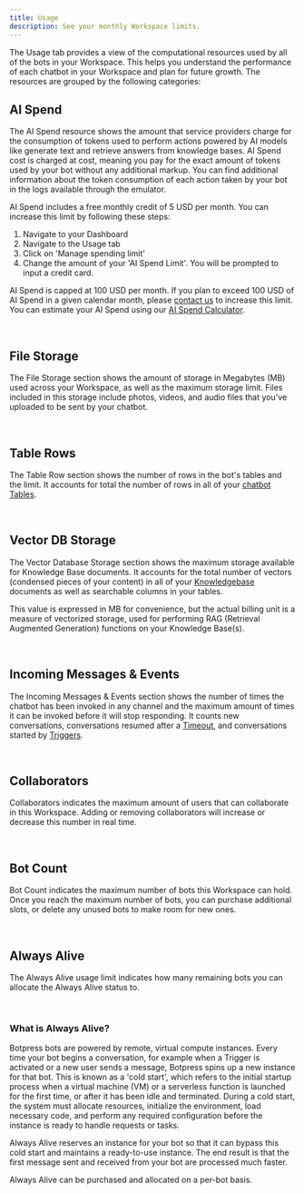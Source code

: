 ```yaml
---
title: Usage
description: See your monthly Workspace limits.
---
```


The Usage tab provides a view of the computational resources used by all of the bots in your Workspace. This helps you understand the performance of each chatbot in your Workspace and plan for future growth. The resources are grouped by the following categories:

## AI Spend

The AI Spend resource shows the amount that service providers charge for the consumption of tokens used to perform actions powered by AI models like generate text and retrieve answers from knowledge bases. AI Spend cost is charged at cost, meaning you pay for the exact amount of tokens used by your bot without any additional markup. You can find additional information about the token consumption of each action taken by your bot in the logs available through the emulator.

AI Spend includes a free monthly credit of 5 USD per month. You can increase this limit by following these steps:

1. Navigate to your Dashboard
2. Navigate to the Usage tab
3. Click on 'Manage spending limit'
4. Change the amount of your 'AI Spend Limit'. You will be prompted to input a credit card.

AI Spend is capped at 100 USD per month. If you plan to exceed 100 USD of AI Spend in a given calendar month, please [contact us](https://botpress.com/contact-us) to increase this limit. You can estimate your AI Spend using our [AI Spend Calculator](https://botpress.com/ai-spend-calculator).

<br />

## File Storage

The File Storage section shows the amount of storage in Megabytes (MB) used across your Workspace, as well as the maximum storage limit. Files included in this storage include photos, videos, and audio files that you've uploaded to be sent by your chatbot.

<br />

## Table Rows

The Table Row section shows the number of rows in the bot's tables and the limit. It accounts for total the number of rows in all of your [chatbot Tables](/learn/reference/tables).

<br />

## Vector DB Storage

The Vector Database Storage section shows the maximum storage available for Knowledge Base documents. It accounts for the total number of vectors (condensed pieces of your content) in all of your [Knowledgebase](/learn/reference/knowledge-base/introduction) documents as well as searchable columns in your tables.

This value is expressed in MB for convenience, but the actual billing unit is a measure of vectorized storage, used for performing RAG (Retrieval Augmented Generation) functions on your Knowledge Base(s).

<br />

## Incoming Messages & Events

The Incoming Messages & Events section shows the number of times the chatbot has been invoked in any channel and the maximum amount of times it can be invoked before it will stop responding. It counts new conversations, conversations resumed after a [Timeout](/learn/reference/chatbot-settings#inactivity-timeout), and conversations started by [Triggers](/learn/get-started/dashboard/bot/events).

<br />

## Collaborators

Collaborators indicates the maximum amount of users that can collaborate in this Workspace. Adding or removing collaborators will increase or decrease this number in real time.

<br />

## Bot Count

Bot Count indicates the maximum number of bots this Workspace can hold. Once you reach the maximum number of bots, you can purchase additional slots, or delete any unused bots to make room for new ones.

<br />

## Always Alive

The Always Alive usage limit indicates how many remaining bots you can allocate the Always Alive status to.

<br />

### What is Always Alive?

Botpress bots are powered by remote, virtual compute instances. Every time your bot begins a conversation, for example when a Trigger is activated or a new user sends a message, Botpress spins up a new instance for that bot. This is known as a 'cold start', which refers to the initial startup process when a virtual machine (VM) or a serverless function is launched for the first time, or after it has been idle and terminated. During a cold start, the system must allocate resources, initialize the environment, load necessary code, and perform any required configuration before the instance is ready to handle requests or tasks.

Always Alive reserves an instance for your bot so that it can bypass this cold start and maintains a ready-to-use instance. The end result is that the first message sent and received from your bot are processed much faster.

Always Alive can be purchased and allocated on a per-bot basis.
